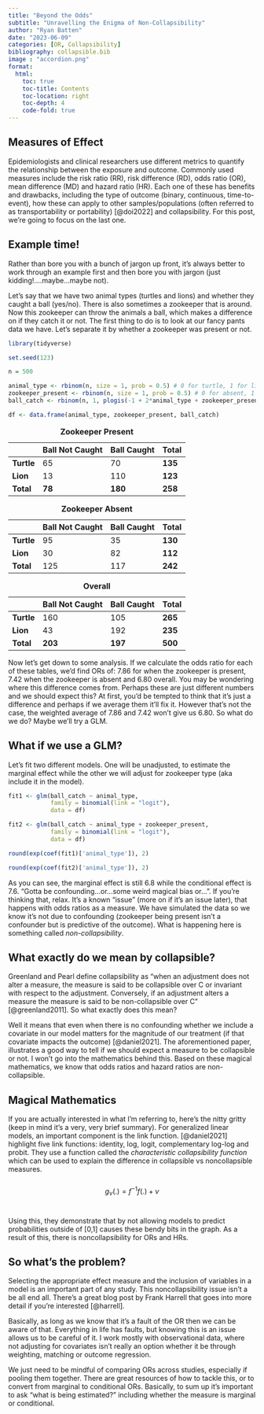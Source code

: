 ```yaml
---
title: "Beyond the Odds" 
subtitle: "Unravelling the Enigma of Non-Collapsibility"
author: "Ryan Batten"
date: "2023-06-09"
categories: [OR, Collapsibility]
bibliography: collapsible.bib
image : "accordion.png"
format: 
  html:
    toc: true
    toc-title: Contents
    toc-location: right
    toc-depth: 4
    code-fold: true
---
```


## Measures of Effect

Epidemiologists and clinical researchers use different metrics to quantify the relationship between the exposure and outcome. Commonly used measures include the risk ratio (RR), risk difference (RD), odds ratio (OR), mean difference (MD) and hazard ratio (HR). Each one of these has benefits and drawbacks, including the type of outcome (binary, continuous, time-to-event), how these can apply to other samples/populations (often referred to as transportability or portability) [@doi2022] and collapsibility. For this post, we're going to focus on the last one.

## Example time!

Rather than bore you with a bunch of jargon up front, it's always better to work through an example first and then bore you with jargon (just kidding!....maybe...maybe not).

Let's say that we have two animal types (turtles and lions) and whether they caught a ball (yes/no). There is also sometimes a zookeeper that is around. Now this zookeeper can throw the animals a ball, which makes a difference on if they catch it or not. The first thing to do is to look at our fancy pants data we have. Let's separate it by whether a zookeeper was present or not.\

```r

library(tidyverse)

set.seed(123)

n = 500

animal_type <- rbinom(n, size = 1, prob = 0.5) # 0 for turtle, 1 for lion
zookeeper_present <- rbinom(n, size = 1, prob = 0.5) # 0 for absent, 1 for present
ball_catch <- rbinom(n, 1, plogis(-1 + 2*animal_type + zookeeper_present))

df <- data.frame(animal_type, zookeeper_present, ball_catch)
```

|            | Ball Not Caught | Ball Caught | **Total** |
|------------|-----------------|-------------|-----------|
| **Turtle** | 65              | 70          | **135**   |
| **Lion**   | 13              | 110         | **123**   |
| **Total**  | **78**          | **180**     | **258**   |

: **Zookeeper Present**

|            | Ball Not Caught | Ball Caught | **Total** |
|------------|-----------------|-------------|-----------|
| **Turtle** | 95              | 35          | **130**   |
| **Lion**   | 30              | 82          | **112**   |
| **Total**  | 125             | 117         | **242**   |

: **Zookeeper Absent**

|            | Ball Not Caught | Ball Caught | **Total** |
|------------|-----------------|-------------|-----------|
| **Turtle** | 160             | 105         | **265**   |
| **Lion**   | 43              | 192         | **235**   |
| **Total**  | **203**         | **197**     | **500**   |

: **Overall**

Now let's get down to some analysis. If we calculate the odds ratio for each of these tables, we'd find ORs of: 7.86 for when the zookeeper is present, 7.42 when the zookeeper is absent and 6.80 overall. You may be wondering where this difference comes from. Perhaps these are just different numbers and we should expect this? At first, you'd be tempted to think that it's just a difference and perhaps if we average them it'll fix it. However that's not the case, the weighted average of 7.86 and 7.42 won't give us 6.80. So what do we do? Maybe we'll try a GLM.

## What if we use a GLM?

Let's fit two different models. One will be unadjusted, to estimate the marginal effect while the other we will adjust for zookeeper type (aka include it in the model).

```r

fit1 <- glm(ball_catch ~ animal_type, 
            family = binomial(link = "logit"), 
            data = df)

fit2 <- glm(ball_catch ~ animal_type + zookeeper_present, 
            family = binomial(link = "logit"),
            data = df)

round(exp(coef(fit1)['animal_type']), 2)

round(exp(coef(fit2)['animal_type']), 2)
```

As you can see, the marginal effect is still 6.8 while the conditional effect is 7.6. "Gotta be confounding...or...some weird magical bias or...". If you're thinking that, relax. It's a known "issue" (more on if it's an issue later), that happens with odds ratios as a measure. We have simulated the data so we know it's not due to confounding (zookeeper being present isn't a confounder but is predictive of the outcome). What is happening here is something called *non-collapsibility*.

## What exactly do we mean by collapsible?

Greenland and Pearl define collapsibility as "when an adjustment does not alter a measure, the measure is said to be collapsible over C or invariant with respect to the adjustment. Conversely, if an adjustment alters a measure the measure is said to be non-collapsible over C" [@greenland2011]. So what exactly does this mean?

Well it means that even when there is no confounding whether we include a covariate in our model matters for the magnitude of our treatment (if that covariate impacts the outcome) [@daniel2021]. The aforementioned paper, illustrates a good way to tell if we should expect a measure to be collapsible or not. I won't go into the mathematics behind this. Based on these magical mathematics, we know that odds ratios and hazard ratios are non-collapsible.

::: callout-note
## Magical Mathematics 

If you are actually interested in what I'm referring to, here's the nitty gritty (keep in mind it's a very, very brief summary). For generalized linear models, an important component is the link function. [@daniel2021] highlight five link functions: identity, log, logit, complementary log-log and probit. They use a function called the *characteristic collapsibility function* which can be used to explain the difference in collapsible vs noncollapsible measures.\
\
$$
g_\nu(.) = f^{-1}{f(.) + \nu}
$$\

Using this, they demonstrate that by not allowing models to predict probabilities outside of \[0,1\] causes these bendy bits in the graph. As a result of this, there is noncollapsibility for ORs and HRs.
:::

## So what's the problem?

Selecting the appropriate effect measure and the inclusion of variables in a model is an important part of any study. This noncollapsibility issue isn't a be all end all. There's a great blog post by Frank Harrell that goes into more detail if you're interested [@harrell].

Basically, as long as we know that it's a fault of the OR then we can be aware of that. Everything in life has faults, but knowing this is an issue allows us to be careful of it. I work mostly with observational data, where not adjusting for covariates isn't really an option whether it be through weighting, matching or outcome regression.

We just need to be mindful of comparing ORs across studies, especially if pooling them together. There are great resources of how to tackle this, or to convert from marginal to conditional ORs. Basically, to sum up it's important to ask "what is being estimated?" including whether the measure is marginal or conditional.
